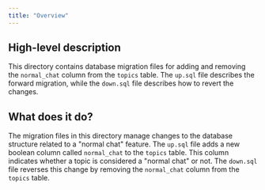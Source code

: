 ```yaml
---
title: "Overview"
---
```


## High-level description
This directory contains database migration files for adding and removing the `normal_chat` column from the `topics` table. The `up.sql` file describes the forward migration, while the `down.sql` file describes how to revert the changes.

## What does it do?
The migration files in this directory manage changes to the database structure related to a "normal chat" feature. The `up.sql` file adds a new boolean column called `normal_chat` to the `topics` table. This column indicates whether a topic is considered a "normal chat" or not. The `down.sql` file reverses this change by removing the `normal_chat` column from the `topics` table. 
